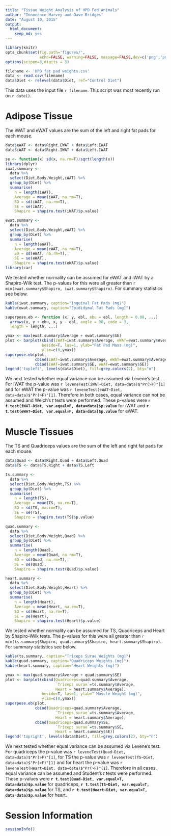 ```yaml
---
title: "Tissue Weight Analysis of HPD Fed Animals"
author: "Innocence Harvey and Dave Bridges"
date: "August 10, 2015"
output:
  html_document:
    keep_md: yes
---
```


```r
library(knitr)
opts_chunk$set(fig.path='figures/',
               echo=FALSE, warning=FALSE, message=FALSE,dev=c('png','pdf'))
options(scipen=3,digits = 3)
```

```r
filename <- 'HPD fat pad weights.csv'
data <- read.csv(filename)
data$Diet <- relevel(data$Diet, ref="Control Diet")
```

This data uses the input file `r filename`.  This script was most recently run on `r date()`.

# Adipose Tissue

The iWAT and eWAT values are the sum of the left and right fat pads for each mouse.

```r
data$eWAT <- data$Right.EWAT + data$Left.EWAT
data$iWAT <- data$Right.IWAT + data$Left.IWAT

se <- function(x) sd(x, na.rm=T)/sqrt(length(x))
library(dplyr)
iwat.summary <- 
  data %>%
  select(Diet,Body.Weight,iWAT) %>%
  group_by(Diet) %>%
  summarise(
    n = length(iWAT),
    Average = mean(iWAT, na.rm=T),
    SD = sd(iWAT, na.rm=T),
    SE = se(iWAT),
    Shapiro = shapiro.test(iWAT)$p.value)

ewat.summary <- 
  data %>%
  select(Diet,Body.Weight,eWAT) %>%
  group_by(Diet) %>%
  summarise(
    n = length(eWAT),
    Average = mean(eWAT, na.rm=T),
    SD = sd(eWAT, na.rm=T),
    SE = se(eWAT),
    Shapiro = shapiro.test(eWAT)$p.value)
library(car)
```

We tested whether normality can be assumed for eWAT and iWAT by a Shapiro-Wilk test.  The p-values for this were all greater than `r min(ewat.summary$Shapiro, iwat.summary$Shapiro)`.  For summary statistics see below.

```r
kable(iwat.summary, caption="Inguinal Fat Pads (mg)")
kable(ewat.summary, caption="Epididymal Fat Pads (mg)")
```

```r
superpose.eb <- function (x, y, ebl, ebu = ebl, length = 0.08, ...)
  arrows(x, y + ebu, x, y - ebl, angle = 90, code = 3,
  length = length, ...)

ymax <- max(ewat.summary$Average + ewat.summary$SE)
plot <- barplot(cbind(iWAT=iwat.summary$Average, eWAT=ewat.summary$Average),
                beside=T, las=1, ylab="Fat Pad Mass (mg)",
                ylim=c(0,ymax))
superpose.eb(plot,
             cbind(iWAT=iwat.summary$Average, eWAT=ewat.summary$Average),
             cbind(iWAT=iwat.summary$SE, eWAT=ewat.summary$SE))
legend('topleft', levels(data$Diet), fill=grey.colors(2), bty="n")
```


We next tested whether equal variance can be assumed via Levene's test.  For iWAT the p-value was `r leveneTest(iWAT~Diet, data=data)$"Pr(>F)"[1]` and for eWAT the p-value was `r leveneTest(eWAT~Diet, data=data)$"Pr(>F)"[1]`.  Therefore in both cases, equal variance can not be assumed and Welch's *t* tests were performed.  These p-values were **`r t.test(iWAT~Diet, var.equal=F, data=data)$p.value`** for iWAT and **`r t.test(eWAT~Diet, var.equal=F, data=data)$p.value`** for eWAT.

# Muscle Tissues

The TS and Quadriceps values are the sum of the left and right fat pads for each mouse.

```r
data$Quad <- data$Right.Quad + data$Left.Quad
data$TS <- data$TS.Right + data$TS.Left

ts.summary <- 
  data %>%
  select(Diet,Body.Weight,TS) %>%
  group_by(Diet) %>%
  summarise(
    n = length(TS),
    Average = mean(TS, na.rm=T),
    SD = sd(TS, na.rm=T),
    SE = se(TS),
    Shapiro = shapiro.test(TS)$p.value)

quad.summary <- 
  data %>%
  select(Diet,Body.Weight,Quad) %>%
  group_by(Diet) %>%
  summarise(
    n = length(Quad),
    Average = mean(Quad, na.rm=T),
    SD = sd(Quad, na.rm=T),
    SE = se(Quad),
    Shapiro = shapiro.test(Quad)$p.value)

heart.summary <- 
  data %>%
  select(Diet,Body.Weight,Heart) %>%
  group_by(Diet) %>%
  summarise(
    n = length(Heart),
    Average = mean(Heart, na.rm=T),
    SD = sd(Heart, na.rm=T),
    SE = se(Heart),
    Shapiro = shapiro.test(Heart)$p.value)

```

We tested whether normality can be assumed for TS, Quadriceps and Heart by Shapiro-Wilk tests.  The p-values for this were all greater than `r min(ts.summary$Shapiro, quad.summary$Shapiro, heart.summary$Shapiro)`.  For summary statistics see below.

```r
kable(ts.summary, caption="Triceps Surae Weights (mg)")
kable(quad.summary, caption="Quadriceps Weights (mg)")
kable(heart.summary, caption="Heart Weights (mg)")
```

```r
ymax <- max(quad.summary$Average + quad.summary$SE)
plot <- barplot(cbind(Quadriceps=quad.summary$Average,
                      `Triceps surae`=ts.summary$Average,
                      Heart = heart.summary$Average),
                beside=T, las=1, ylab=" Muscle Weight (mg)",
                ylim=c(0,ymax))
superpose.eb(plot,
             cbind(Quadriceps=quad.summary$Average,
                      `Triceps surae`=ts.summary$Average,
                      Heart = heart.summary$Average),
             cbind(Quadriceps=quad.summary$SE,
                      `Triceps surae`=ts.summary$SE,
                      Heart = heart.summary$SE))
legend('topright', levels(data$Diet), fill=grey.colors(2), bty="n")
```


We next tested whether equal variance can be assumed via Levene's test.  For quadriceps the p-value was `r leveneTest(Quad~Diet, data=data)$"Pr(>F)"[1]`,  for TS the p-value was `r leveneTest(TS~Diet, data=data)$"Pr(>F)"[1]` and for heart the p-value was `r leveneTest(Heart~Diet, data=data)$"Pr(>F)"[1]`.  Therefore in all cases, equal variance can be assumed and Student's *t* tests were performed.  These p-values were **`r t.test(Quad~Diet, var.equal=T, data=data)$p.value`** for quadriceps, **`r t.test(TS~Diet, var.equal=T, data=data)$p.value`** for TS, and **`r t.test(Heart~Diet, var.equal=T, data=data)$p.value`** for heart.


# Session Information

```r
sessionInfo()
```